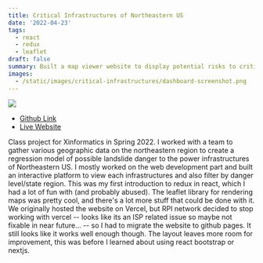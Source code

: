 ```yaml
---
title: Critical Infrastructures of Northeastern US
date: '2022-04-23'
tags: 
  - react
  - redux
  - leaflet
draft: false
summary: Built a map viewer website to display potential risks to critical infrastructures of Northeastern US
images:
  - /static/images/critical-infrastructures/dashboard-screenshot.png
---
```


![](/static/images/critical-infrastructures/dashboard-screenshot.png)

- [Github Link](https://github.com/AI-and-Blockchain/F22_Web_Spam_Cleanup)
- [Live Website](https://critical-infrastructures.github.io)

Class project for Xinformatics in Spring 2022.
I worked with a team to gather various geographic data on the northeastern region to create a regression model of possible landslide danger to the power infrastructures of Northeastern US.
I mostly worked on the web development part and built an interactive platform to view each infrastructures and also filter by danger level/state region.
This was my first introduction to redux in react, which I had a lot of fun with (and probably abused).
The leaflet library for rendering maps was pretty cool, and there's a lot more stuff that could be done with it.
We originally hosted the website on Vercel, but RPI network decided to stop working with vercel -- looks like its an ISP related issue so maybe not fixable in near future... -- so I had to migrate the website to github pages.
It still looks like it works well enough though.
The layout leaves more room for improvement, this was before I learned about using react bootstrap or nextjs.
